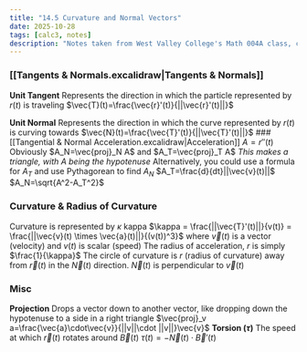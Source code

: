 ```yaml
---
title: "14.5 Curvature and Normal Vectors"
date: 2025-10-28
tags: [calc3, notes]
description: "Notes taken from West Valley College's Math 004A class, credits to my professor Steve Blasberg"
---
```


### [[Tangents & Normals.excalidraw|Tangents & Normals]]
**Unit Tangent**
Represents the direction in which the particle represented by $r(t)$ is traveling
$\vec{T}(t)=\frac{\vec{r}'(t)}{||\vec{r}'(t)||}$

**Unit Normal**
Represents the direction in which the curve represented by $r(t)$ is curving towards
$\vec{N}(t)=\frac{\vec{T}'(t)}{||\vec{T}'(t)||}$
### [[Tangential & Normal Acceleration.excalidraw|Acceleration]]
$A=r''(t)$ Obviously
$A_N=\vec{proj}_N A$ and $A_T=\vec{proj}_T A$
	*This makes a triangle, with A being the hypotenuse*
Alternatively, you could use a formula for $A_T$ and use Pythagorean to find $A_N$
$A_T=\frac{d}{dt}||\vec{v}(t)||$
$A_N=\sqrt{A^2-A_T^2}$

### Curvature & Radius of Curvature
Curvature is represented by $\kappa$ kappa
$\kappa = \frac{||\vec{T}'(t)||}{v(t)} = \frac{||\vec{v}(t) \times \vec{a}(t)||}{(v(t))^3}$ where $\vec{v}(t)$ is a vector (velocity) and $v(t)$ is scalar (speed)
The radius of acceleration, $r$ is simply $\frac{1}{\kappa}$
The circle of curvature is $r$ (radius of curvature) away from $\vec{r}(t)$ in the $\vec{N}(t)$ direction.
$\vec{N}(t)$ is perpendicular to $\vec{v}(t)$

### Misc
**Projection**
	Drops a vector down to another vector, like dropping down the hypotenuse to a side in a right triangle
	$\vec{proj}_v a=\frac{\vec{a}\cdot\vec{v}}{||v||\cdot ||v||}\vec{v}$
**Torsion ($\tau$)**
	The speed at which $\vec{r}(t)$ rotates around $\vec{B}(t)$
    $\tau(t) = -\vec{N}(t) \cdot \vec{B}'(t)$
